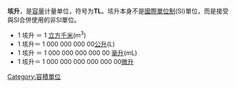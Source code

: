{{unreferenced|time=2014-01-29T16:40:53+00:00}}
'''垓升'''，是[[容量|容量]]计量单位，符号为'''TL'''。垓升本身不是[[國際單位制|國際單位制]](SI)單位，而是接受與SI合併使用的非SI單位。

* 1 垓升 ＝ 1 [[立方千米|立方千米]](m<sup>3</sup>)
* 1 垓升＝ 1 000 000 000 00[[公升|公升]](L)
* 1 垓升 ＝ 1 000 000 000 000 00 [[毫升|毫升]](mL)
* 1 垓升＝ 1 000 000 000  000 000 00[[微升|微升]]

{{體積單位}}

[[Category:容積單位|Category:容積單位]]
